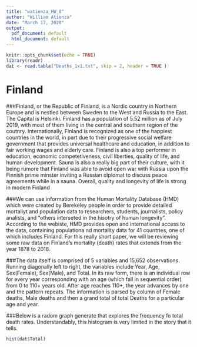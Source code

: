 ---
title: "watienza_HW_8"
author: "William Atienza"
date: "March 17, 2020"
output:
  pdf_document: default
  html_document: default
---

```{r setup, include=FALSE}
knitr::opts_chunk$set(echo = TRUE)
library(readr)
dat <- read.table("Deaths_1x1.txt", skip = 2, header = TRUE )

```

# Finland
###Finland, or the Republic of Finland, is a Nordic country in Northern Europe and is nestled between Sweden to the West and Russia to the East. The Capital is Helsinki. Finland has a population of 5.52 million as of July 2019, with most of them living in the central and southern region of the coutnry. Internationally, Finland is recognized as one of the happiest countries in the world, in part due to their progressive social welfare government that provides universal healthcare and education, in addition to fair working wages and elderly care. Finland is also a top performer in education, economic competetiveness, civil liberties, quality of life, and human development. Sauna is also a really big part of their culture, with it being rumore that Finland was able to avoid open war with Russia upon the Finnish prime minster inviting a Russian diplomat to discuss peace agreements while in a sauna. Overall, quality and longevity of life is strong in modern Finland

###We can use information from the Human Mortality Database (HMD) which were created by Berekeley people in order to provide detailed mortaliyt and population data to researchers, students, journalists, policy analists, and "others interseted in the hisotry of human longevity". According to the webiste, HMD provides open and international access to the data, containing populationa nd mortality data for 41 countries, one of which includes Finland. For this really short paper, we will be reviewing some raw data on Finland's mortality (death) rates that extends from the year 1878 to 2018. 

###The data itself is comprised of 5 variables and 15,652 observations. Running diagonally left to right, the variables include Year, Age, Sex(Female), Sex(Male), and Total. In its raw form, there is an individual row for every year corresponding with an age (which fall in sequential order) from 0 to 110+ years old. After age reaches 110+, the year advances by one and the pattern repeats. The information is parsed by column of Female deaths, Male deaths and then a grand total of total Deaths for a particular age and year. 

###Below is a radom graph generate that explores the frequency fo total death rates. Understandably, this histogram is very limited in the story that it tells. 


```{r}
hist(dat$Total)
```


